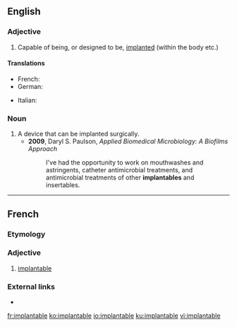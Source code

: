 ==English==

===Adjective===
{{en-adj}}

# Capable of being, or designed to be, [[implanted]] (within the body etc.)

====Translations====
{{trans-top|Capable of being implanted}}
* French: {{t+|fr|implantable}}
* German: {{t|de|implantierbar}}
{{trans-mid}}
* Italian: {{t|it|impiantabile}}
{{trans-bottom}}

===Noun===
{{en-noun}}

# A device that can be implanted surgically.
#* '''2009''', Daryl S. Paulson, ''Applied Biomedical Microbiology: A Biofilms Approach''
#*: I've had the opportunity to work on mouthwashes and astringents, catheter antimicrobial treatments, and antimicrobial treatments of other '''implantables''' and insertables.

----

==French==

===Etymology===
{{suffix|implanter|able|lang=fr}}

===Adjective===
{{fr-adj}}

# [[#English|implantable]]

===External links===
* {{R:TLFi}}

[[fr:implantable]]
[[ko:implantable]]
[[io:implantable]]
[[ku:implantable]]
[[vi:implantable]]